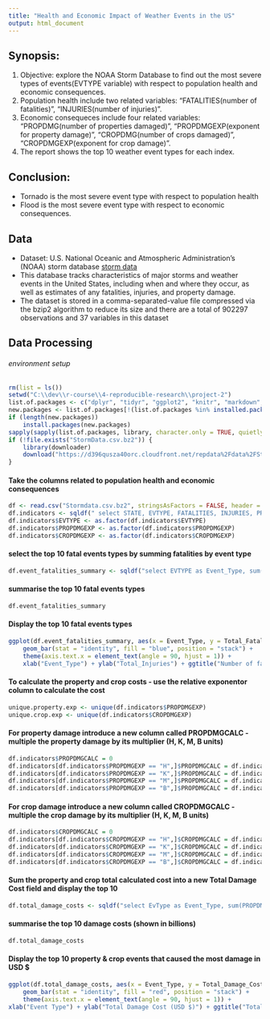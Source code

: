```yaml
---
title: "Health and Economic Impact of Weather Events in the US"
output: html_document
---
```



## Synopsis:
 1. Objective: explore the NOAA Storm Database to find out the most severe types of events(EVTYPE variable) with respect to population health and economic consequences.
 2. Population health include two related variables: "FATALITIES(number of fatalities)", "INJURIES(number of injuries)". 
 3. Economic consequeces include four related variables: "PROPDMG(number of properties damaged)", "PROPDMGEXP(exponent for property damage)", "CROPDMG(number of crops damaged)", "CROPDMGEXP(exponent for crop damage)". 
 4. The report shows the top 10 weather event types for each index. 
 

## Conclusion: 

- Tornado is the most severe event type with respect to population health
- Flood is the most severe event type with respect to economic consequences.


## Data

- Dataset: U.S. National Oceanic and Atmospheric Administration's (NOAA) storm database [storm data](https://d396qusza40orc.cloudfront.net/repdata%2Fdata%2FStormData.csv.bz2)
- This database tracks characteristics of major storms and weather events in the United States, including when and where they occur, as well as estimates of any fatalities, injuries, and property damage.
- The dataset is stored in a comma-separated-value file compressed via the bzip2 algorithm to reduce its size and there are a total of 902297 observations and 37 variables in this dataset

## Data Processing

###### environment setup
```r
rm(list = ls()) 
setwd("C:\\dev\\r-course\\4-reproducible-research\\project-2")
list.of.packages <- c("dplyr", "tidyr", "ggplot2", "knitr", "markdown", "downloader", "sqldf")
new.packages <- list.of.packages[!(list.of.packages %in% installed.packages()[, "Package"])]
if (length(new.packages))
    install.packages(new.packages)
sapply(sapply(list.of.packages, library, character.only = TRUE, quietly = TRUE), require, character.only = TRUE, quietly = TRUE)
if (!file.exists("StormData.csv.bz2")) {
    library(downloader)
    download("https://d396qusza40orc.cloudfront.net/repdata%2Fdata%2FStormData.csv.bz2", destfile = "StormData.csv.bz2")
}
```

#### Take the columns related to population health and economic consequences
```r
df <- read.csv("Stormdata.csv.bz2", stringsAsFactors = FALSE, header = TRUE)
df.indicators <- sqldf(" select STATE, EVTYPE, FATALITIES, INJURIES, PROPDMG, PROPDMGEXP, CROPDMG, CROPDMGEXP from df")
df.indicators$EVTYPE <- as.factor(df.indicators$EVTYPE)
df.indicators$PROPDMGEXP <- as.factor(df.indicators$PROPDMGEXP)
df.indicators$CROPDMGEXP <- as.factor(df.indicators$CROPDMGEXP)
```

#### select the top 10 fatal events types by summing fatalities by event type
```r
df.event_fatalities_summary <- sqldf("select EVTYPE as Event_Type, sum(FATALITIES) as Total_Fatalities from [df.indicators] group by EVTYPE order by Total_Fatalities desc limit 10")
```
#### summarise the top 10 fatal events types 
```r
df.event_fatalities_summary
```

#### Display the top 10 fatal events types 
```r
ggplot(df.event_fatalities_summary, aes(x = Event_Type, y = Total_Fatalities)) +
    geom_bar(stat = "identity", fill = "blue", position = "stack") +
    theme(axis.text.x = element_text(angle = 90, hjust = 1)) +
    xlab("Event_Type") + ylab("Total_Injuries") + ggtitle("Number of fatalities by top 10 Weather Events")
```
 

#### To calculate the property and crop costs - use the relative exponentor column to calculate the cost
```r
unique.property.exp <- unique(df.indicators$PROPDMGEXP)
unique.crop.exp <- unique(df.indicators$CROPDMGEXP)
```

#### For property damage introduce a new column called PROPDMGCALC  - multiple the property damage by its multiplier (H, K, M, B units)
```r
df.indicators$PROPDMGCALC = 0
df.indicators[df.indicators$PROPDMGEXP == "H",]$PROPDMGCALC = df.indicators[df.indicators$PROPDMGEXP == "H",]$PROPDMG * 10 ^ 2
df.indicators[df.indicators$PROPDMGEXP == "K",]$PROPDMGCALC = df.indicators[df.indicators$PROPDMGEXP == "K",]$PROPDMG * 10 ^ 3
df.indicators[df.indicators$PROPDMGEXP == "M",]$PROPDMGCALC = df.indicators[df.indicators$PROPDMGEXP == "M",]$PROPDMG * 10 ^ 6
df.indicators[df.indicators$PROPDMGEXP == "B",]$PROPDMGCALC = df.indicators[df.indicators$PROPDMGEXP == "B",]$PROPDMG * 10 ^ 9
```

#### For crop damage introduce a new column called CROPDMGCALC  - multiple the crop damage by its multiplier (H, K, M, B units)
```r
df.indicators$CROPDMGCALC = 0
df.indicators[df.indicators$CROPDMGEXP == "H",]$CROPDMGCALC = df.indicators[df.indicators$CROPDMGEXP == "H",]$CROPDMG * 10 ^ 2
df.indicators[df.indicators$CROPDMGEXP == "K",]$CROPDMGCALC = df.indicators[df.indicators$CROPDMGEXP == "K",]$CROPDMG * 10 ^ 3
df.indicators[df.indicators$CROPDMGEXP == "M",]$CROPDMGCALC = df.indicators[df.indicators$CROPDMGEXP == "M",]$CROPDMG * 10 ^ 6
df.indicators[df.indicators$CROPDMGEXP == "B",]$CROPDMGCALC = df.indicators[df.indicators$CROPDMGEXP == "B",]$CROPDMG * 10 ^ 9
```

#### Sum the property and crop total calculated cost into a new Total Damage Cost field and display the top 10
```r
df.total_damage_costs <- sqldf("select EvType as Event_Type, sum(PROPDMGCALC) + sum(CROPDMGCALC) as Total_Damage_Cost from [df.indicators] group by Event_Type order by Total_Damage_Cost desc limit 10")
```

#### summarise the top 10 damage costs (shown in billions)
```r
df.total_damage_costs
```

#### Display the top 10 property & crop events that caused the most damage in USD $
```r
ggplot(df.total_damage_costs, aes(x = Event_Type, y = Total_Damage_Cost)) +
    geom_bar(stat = "identity", fill = "red", position = "stack") +
    theme(axis.text.x = element_text(angle = 90, hjust = 1)) +
xlab("Event Type") + ylab("Total Damage Cost (USD $)") + ggtitle("Total cost of property and crop damage by top 10 Weather Events")

```